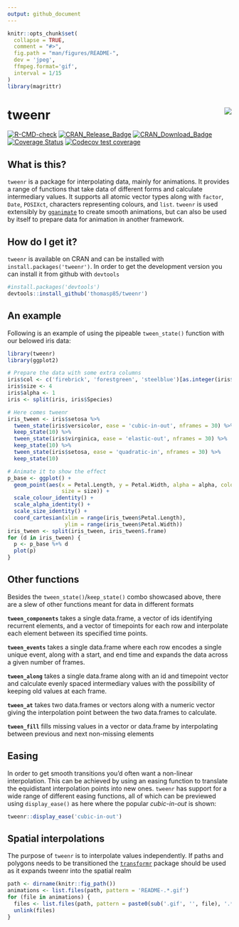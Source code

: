 ```yaml
---
output: github_document
---
```


<!-- README.md is generated from README.Rmd. Please edit that file -->

```r
knitr::opts_chunk$set(
  collapse = TRUE,
  comment = "#>",
  fig.path = "man/figures/README-",
  dev = 'jpeg',
  ffmpeg.format='gif',
  interval = 1/15
)
library(magrittr)
```

# tweenr <img src="man/figures/logo.png" align="right" />

<!-- badges: start -->
[![R-CMD-check](https://github.com/thomasp85/tweenr/workflows/R-CMD-check/badge.svg)](https://github.com/thomasp85/tweenr/actions)
[![CRAN\_Release\_Badge](http://www.r-pkg.org/badges/version-ago/tweenr)](https://CRAN.R-project.org/package=tweenr) [![CRAN\_Download\_Badge](http://cranlogs.r-pkg.org/badges/tweenr)](https://CRAN.R-project.org/package=tweenr) [![Coverage Status](https://img.shields.io/codecov/c/github/thomasp85/tweenr/master.svg)](https://codecov.io/github/thomasp85/tweenr?branch=master)
[![Codecov test coverage](https://codecov.io/gh/thomasp85/tweenr/branch/master/graph/badge.svg)](https://codecov.io/gh/thomasp85/tweenr?branch=master)
<!-- badges: end -->

## What is this?
`tweenr` is a package for interpolating data, mainly for animations. It provides
a range of functions that take data of different forms and calculate 
intermediary values. It supports all atomic vector types along with `factor`, 
`Date`, `POSIXct`, characters representing colours, and `list`. `tweenr` is used 
extensibly by [`gganimate`](https://github.com/thomasp85/gganimate) to create
smooth animations, but can also be used by itself to prepare data for animation
in another framework.

## How do I get it?
`tweenr` is available on CRAN and can be installed with 
`install.packages('tweenr')`. In order to get the development version you can
install it from github with `devtools`

```r
#install.packages('devtools')
devtools::install_github('thomasp85/tweenr')
```

## An example
Following is an example of using the pipeable `tween_state()` function with our
belowed iris data:

```r
library(tweenr)
library(ggplot2)

# Prepare the data with some extra columns
iris$col <- c('firebrick', 'forestgreen', 'steelblue')[as.integer(iris$Species)]
iris$size <- 4
iris$alpha <- 1
iris <- split(iris, iris$Species)

# Here comes tweenr
iris_tween <- iris$setosa %>% 
  tween_state(iris$versicolor, ease = 'cubic-in-out', nframes = 30) %>% 
  keep_state(10) %>% 
  tween_state(iris$virginica, ease = 'elastic-out', nframes = 30) %>% 
  keep_state(10) %>% 
  tween_state(iris$setosa, ease = 'quadratic-in', nframes = 30) %>% 
  keep_state(10)

# Animate it to show the effect
p_base <- ggplot() + 
  geom_point(aes(x = Petal.Length, y = Petal.Width, alpha = alpha, colour = col, 
                 size = size)) + 
  scale_colour_identity() +
  scale_alpha_identity() + 
  scale_size_identity() + 
  coord_cartesian(xlim = range(iris_tween$Petal.Length), 
                  ylim = range(iris_tween$Petal.Width))
iris_tween <- split(iris_tween, iris_tween$.frame)
for (d in iris_tween) {
  p <- p_base %+% d
  plot(p)
}
```

## Other functions
Besides the `tween_state()`/`keep_state()` combo showcased above, there are a
slew of other functions meant for data in different formats

**`tween_components`** takes a single data.frame, a vector of ids identifying
recurrent elements, and a vector of timepoints for each row and interpolate each
element between its specified time points.

**`tween_events`** takes a single data.frame where each row encodes a single 
unique event, along with a start, and end time and expands the data across a
given number of frames.

**`tween_along`** takes a single data.frame along with an id and timepoint 
vector and calculate evenly spaced intermediary values with the possibility of 
keeping old values at each frame.

**`tween_at`** takes two data.frames or vectors along with a numeric vector 
giving the interpolation point between the two data.frames to calculate.

**`tween_fill`** fills missing values in a vector or data.frame by interpolating
between previous and next non-missing elements

## Easing
In order to get smooth transitions you'd often want a non-linear interpolation.
This can be achieved by using an easing function to translate the equidistant 
interpolation points into new ones. `tweenr` has support for a wide range of 
different easing functions, all of which can be previewed using `display_ease()`
as here where the popular *cubic-in-out* is shown:

```r
tweenr::display_ease('cubic-in-out')
```

## Spatial interpolations
The purpose of `tweenr` is to interpolate values independently. If paths and 
polygons needs to be transitioned the 
[`transformr`](https://github.com/thomasp85/transformr) package should be used
as it expands tweenr into the spatial realm

```r
path <- dirname(knitr::fig_path())
animations <- list.files(path, pattern = 'README-.*.gif')
for (file in animations) {
  files <- list.files(path, pattern = paste0(sub('.gif', '', file), '.*jpeg'), full.names = TRUE)
  unlink(files)
}
```

